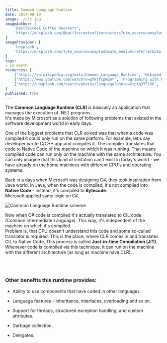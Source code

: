 ```yaml
---
title: Common Language Runtime
date: 2017-08-19
image: ./clr.jpg
imageAuthor: [
	'Battlecreek Coffee Roasters',
	'https://unsplash.com/@battlecreekcoffeeroasters?utm_source=unsplash&utm_medium=referral&utm_content=creditCopyText'
]
imageProvider: [
	'Unsplash',
	'https://unsplash.com/?utm_source=unsplash&utm_medium=referral&utm_content=creditCopyText'
]
tags:
- in depth
resources: [
	['https://en.wikipedia.org/wiki/Common_Language_Runtime', 'Wikipedia - CLR'],
	['https://www.youtube.com/watch?v=gfkTfcpWqAY', 'Programming with Mosh'],
	['https://unsplash.com/search/photos/language?photo=yiptq3TFiX8', 'Photo by Erik Eastman on Unsplash'],
]
published: true
---
```


The **Common Language Runtime (CLR)** is basically an application that manages
the execution of .NET programs.<br /> It's made by Microsoft as a solution of
following problems that existed in the software development world in early
days.<br />

One of the biggest problems that CLR solved was that when a code was compiled it
could only run on the same platform. For example, let's say developer wrote
C/C++ app and compiles it. The compiler translates that code to Native Code of
the machine on which it was running. That means compiled code can run only on
the machine with the same architecture. You can only imagine that this kind of
limitation can't exist in today's world - we have already on the home machines
with different CPU's and operating systems.

Back in a days when Microsoft was designing C#, they took inspiration from Java
world. In Java, when the code is compiled, it's not compiled into **Native
Code** - instead, it's compiled to **Bytecode**.<br /> Microsoft applied same
logic on C#.

<Modal>

<img src="https://i.imgur.com/1vMo2gR.png" alt="Common Language Runtime scheme" className="my-1" />

</Modal>

Now when C# code is compiled it's actually translated to CIL code (Common
Intermediate Language). This way, it's independent of the machine on which it's
compiled.<br /> Problem is, that CPU doesn't understand this code and some
so-called translator is required. This is the place, where CLR comes in and
translates CIL to Native Code. This process is called **Just-in-time Compilation
(JIT)**. Whenever code is compiled via this technique, it can run on the machine
with the different architecture (as long as machine have CLR).

<br />
<br />

### Other benefits this runtime provides:

-   Ability to use components that have coded in other languages.

-   Language features - inheritance, interfaces, overloading and so on.

-   Support for threads, structured exception handling, and custom attributes.

-   Garbage collection.

-   Delegates.
